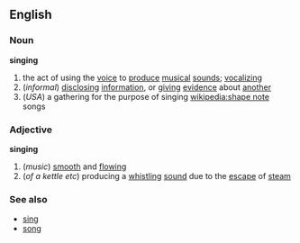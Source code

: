 ==English==
===Noun===
{{wikipedia}}
'''singing'''
#the act of using the [[voice]] to [[produce]] [[musical]] [[sound]]s; [[vocalizing]]
#(''informal'') [[disclosing]] [[information]], or [[giving]] [[evidence]] about [[another]]
#(''USA'') a gathering for the purpose of singing [[wikipedia:shape note]] songs

===Adjective===
'''singing'''
#(''music'') [[smooth]] and [[flowing]]
#(''of a kettle etc'') producing a [[whistling]] [[sound]] due to the [[escape]] of [[steam]]

===See also===
*[[sing]]
*[[song]]